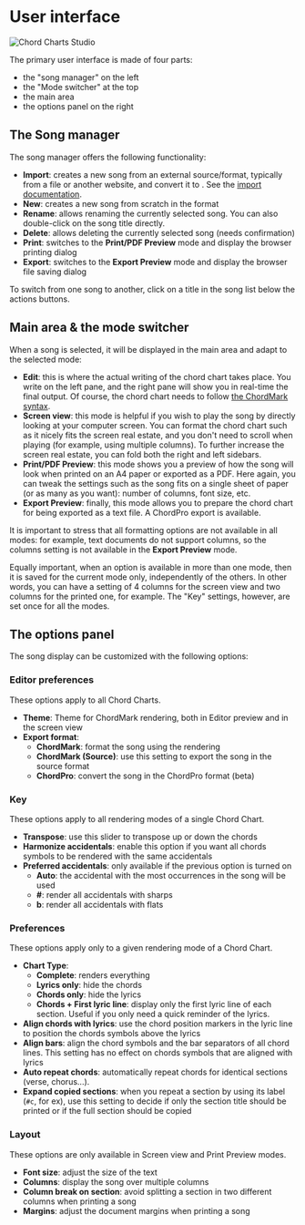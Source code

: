 
# User interface

![Chord Charts Studio](./assets/ccs1.png)

The primary user interface is made of four parts:

- the "song manager" on the left
- the "Mode switcher" at the top
- the main area
- the options panel on the right

## The Song manager

The song manager offers the following functionality:

- **Import**: creates a new song from an external source/format, typically from a file or another website, and convert it to <CM />. See the [import documentation](/docs/import).
- **New**: creates a new song from scratch in the <CM/> format
- **Rename**: allows renaming the currently selected song. You can also double-click on the song title directly.
- **Delete**: allows deleting the currently selected song (needs confirmation)
- **Print**: switches to the **Print/PDF Preview** mode and display the browser printing dialog
- **Export**: switches to the **Export Preview** mode and display the browser file saving dialog

To switch from one song to another, click on a title in the song list below the actions buttons.

## Main area & the mode switcher

When a song is selected, it will be displayed in the main area and adapt to the selected mode:

- **Edit**: this is where the actual writing of the chord chart takes place. 
You write on the left pane, and the right pane will show you in real-time the final output.
Of course, the chord chart needs to follow [the ChordMark syntax](/docs/getting-started).
- **Screen view**: this mode is helpful if you wish to play the song by directly looking at your computer screen.
You can format the chord chart such as it nicely fits the screen real estate, and you don't need to scroll when playing (for example, using multiple columns).
To further increase the screen real estate, you can fold both the right and left sidebars.
- **Print/PDF Preview**: this mode shows you a preview of how the song will look when printed on an A4 paper or exported as a PDF. 
Here again, you can tweak the settings such as the song fits on a single sheet of paper (or as many as you want): number of columns, font size, etc.
- **Export Preview**: finally, this mode allows you to prepare the chord chart for being exported as a text file. A ChordPro export is available.

It is important to stress that all formatting options are not available in all modes: 
for example, text documents do not support columns, so the columns setting is not available in the **Export Preview** mode.

Equally important, when an option is available in more than one mode, then it is saved for the current mode only, independently of the others. 
In other words, you can have a setting of 4 columns for the screen view and two columns for the printed one, for example.
The "Key" settings, however, are set once for all the modes.

## The options panel

The song display can be customized with the following options:

### Editor preferences

These options apply to all Chord Charts.

- **Theme**: Theme for ChordMark rendering, both in Editor preview and in the screen view
- **Export format**: 
    - **ChordMark**: format the song using the <CM/> rendering
    - **ChordMark (Source)**: use this setting to export the song in the source <CM/> format
    - **ChordPro**: convert the song in the ChordPro format (beta)


### Key

These options apply to all rendering modes of a single Chord Chart.

- **Transpose**: use this slider to transpose up or down the chords
- **Harmonize accidentals**: enable this option if you want all chords symbols to be rendered with the same accidentals
- **Preferred accidentals**: only available if the previous option is turned on
    - **Auto**: the accidental with the most occurrences in the song will be used 
    - **#**: render all accidentals with sharps
    - **b**: render all accidentals with flats
    
### Preferences

These options apply only to a given rendering mode of a Chord Chart.

- **Chart Type**:
    - **Complete**: renders everything
    - **Lyrics only**: hide the chords
    - **Chords only**: hide the lyrics
    - **Chords + First lyric line**: display only the first lyric line of each section. Useful if you only need a quick reminder of the lyrics.
- **Align chords with lyrics**: use the chord position markers in the lyric line to position the chords symbols above the lyrics
- **Align bars**: align the chord symbols and the bar separators of all chord lines. This setting has no effect on chords symbols that are aligned with lyrics
- **Auto repeat chords**: automatically repeat chords for identical sections (verse, chorus...).
- **Expand copied sections**: when you repeat a section by using its label (`#c`, for ex), 
use this setting to decide if only the section title should be printed or if the full section should be copied

### Layout

These options are only available in Screen view and Print Preview modes.

- **Font size**: adjust the size of the text
- **Columns**: display the song over multiple columns
- **Column break on section**: avoid splitting a section in two different columns when printing a song
- **Margins**: adjust the document margins when printing a song


